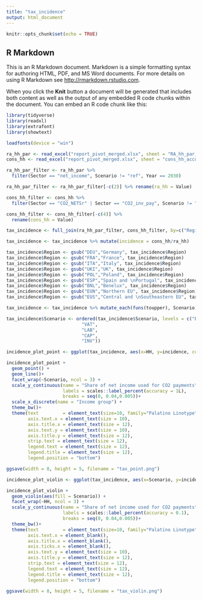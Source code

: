 ```yaml
---
title: "tax_incidence"
output: html_document
---
```


```r
knitr::opts_chunk$set(echo = TRUE)
```

## R Markdown

This is an R Markdown document. Markdown is a simple formatting syntax for authoring HTML, PDF, and MS Word documents. For more details on using R Markdown see <http://rmarkdown.rstudio.com>.

When you click the **Knit** button a document will be generated that includes both content as well as the output of any embedded R code chunks within the document. You can embed an R code chunk like this:

```r
library(tidyverse)
library(readxl)
library(extrafont)
library(showtext)

loadfonts(device = "win")
```

```r
ra_hh_par <- read_excel("report_pivot_merged.xlsx", sheet = "RA_hh_par_yr")
cons_hh <- read_excel("report_pivot_merged.xlsx", sheet = "cons_hh_accounts")

```

```r
ra_hh_par_filter <- ra_hh_par %>%
  filter(Sector == "net_income", Scenario != "ref", Year == 2030)

ra_hh_par_filter <- ra_hh_par_filter[-c(2)] %>% rename(ra_hh = Value)
```

```r
cons_hh_filter <- cons_hh %>%
  filter(Sector == "CO2_NETSr" | Sector == "CO2_inv_pay", Scenario != "ref", Year == 2030)

cons_hh_filter <- cons_hh_filter[-c(4)] %>% 
  rename(cons_hh = Value)
```

```r
tax_incidence <- full_join(ra_hh_par_filter, cons_hh_filter, by=c("Region", "Scenario", "Year", "HH"))

tax_incidence <- tax_incidence %>% mutate(incidence = cons_hh/ra_hh)

tax_incidence$Region <- gsub("DEU","Germany", tax_incidence$Region)
tax_incidence$Region <- gsub("FRA","France", tax_incidence$Region)
tax_incidence$Region <- gsub("ITA","Italy", tax_incidence$Region)
tax_incidence$Region <- gsub("UKI","UK", tax_incidence$Region)
tax_incidence$Region <- gsub("POL","Poland", tax_incidence$Region)
tax_incidence$Region <- gsub("ESP","Spain and \nPortugal", tax_incidence$Region)
tax_incidence$Region <- gsub("BNL","Benelux", tax_incidence$Region)
tax_incidence$Region <- gsub("EUN","Northern EU", tax_incidence$Region)
tax_incidence$Region <- gsub("EUS","Central and \nSoutheastern EU", tax_incidence$Region)

tax_incidence <- tax_incidence %>% mutate_each(funs(toupper), Scenario)

tax_incidence$Scenario <- ordered(tax_incidence$Scenario, levels = c("BAU",
                            "VAT",
                            "LAB",
                            "CAP",
                            "INV"))

```

```r
incidence_plot_point <- ggplot(tax_incidence, aes(x=HH, y=incidence, color = Region, group = Region))

incidence_plot_point +
  geom_point() +
  geom_line()+
  facet_wrap(~Scenario, ncol = 3) +
  scale_y_continuous(name = "Share of net income used for CO2 payments",
                     labels = scales::label_percent(accuracy = 1L),
                     breaks = seq(0, 0.04,0.005))+
  scale_x_discrete(name = "Income group") +
  theme_bw()+
  theme(text         = element_text(size=10, family="Palatino Linotype"),
        axis.text.x = element_text(size = 10),
        axis.title.x = element_text(size = 12),
        axis.text.y = element_text(size = 10),
        axis.title.y = element_text(size = 12),
        strip.text = element_text(size = 12),
        legend.text = element_text(size = 12),
        legend.title = element_text(size = 12),
        legend.position = "bottom")

ggsave(width = 8, height = 5, filename = "tax_point.png")
```

```r
incidence_plot_violin <- ggplot(tax_incidence, aes(x=Scenario, y=incidence))

incidence_plot_violin +
  geom_violin(aes(fill = Scenario)) +
  facet_wrap(~HH, ncol = 3) +
  scale_y_continuous(name = "Share of net income used for CO2 payments",
                     labels = scales::label_percent(accuracy = 0.1),
                     breaks = seq(0, 0.04,0.005))+
  theme_bw()+
  theme(text         = element_text(size=10, family="Palatino Linotype"),
        axis.text.x = element_blank(),
        axis.title.x = element_blank(),
        axis.ticks.x = element_blank(),
        axis.text.y = element_text(size = 10),
        axis.title.y = element_text(size = 12),
        strip.text = element_text(size = 12),
        legend.text = element_text(size = 12),
        legend.title = element_text(size = 12),
        legend.position = "bottom")

ggsave(width = 8, height = 5, filename = "tax_violin.png")
```